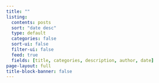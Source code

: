```yaml
---
title: ""
listing:
  contents: posts
  sort: "date desc"
  type: default
  categories: false
  sort-ui: false
  filter-ui: false
  feed: true
  fields: [title, categories, description, author, date]
page-layout: full
title-block-banner: false
---
```




